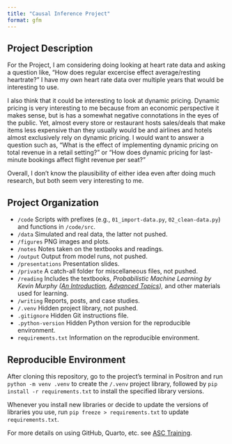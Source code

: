 ```yaml
---
title: "Causal Inference Project"
format: gfm
---
```


## Project Description

For the Project, I am considering doing looking at heart rate data and asking a question like, "How does regular excercise effect average/resting heartrate?" I have my own heart rate data over multiple years that would be interesting to use.

I also think that it could be interesting to look at dynamic pricing. Dynamic pricing is very interesting to me because from an economic perspective it makes sense, but is has a somewhat negative connotations in the eyes of the public. Yet, almost every store or restaurant hosts sales/deals that make items less expensive than they usually would be and airlines and hotels almost exclusively rely on dynamic pricing. I would want to answer a question such as, "What is the effect of implementing dynamic pricing on total revenue in a retail setting?" or "How does dynamic pricing for last-minute bookings affect flight revenue per seat?"

Overall, I don't know the plausibility of either idea even after doing much research, but both seem very interesting to me.

## Project Organization

- `/code` Scripts with prefixes (e.g., `01_import-data.py`, `02_clean-data.py`) and functions in `/code/src`.
- `/data` Simulated and real data, the latter not pushed.
- `/figures` PNG images and plots.
- `/notes` Notes taken on the textbooks and readings.
- `/output` Output from model runs, not pushed.
- `/presentations` Presentation slides.
- `/private` A catch-all folder for miscellaneous files, not pushed.
- `/reading` Includes the textbooks, *Probabilistic Machine Learning by Kevin Murphy ([An Introduction](https://probml.github.io/pml-book/book1.html), [Advanced Topics](https://probml.github.io/pml-book/book2.html)),* and other materials used for learning.
- `/writing` Reports, posts, and case studies.
- `/.venv` Hidden project library, not pushed.
- `.gitignore` Hidden Git instructions file.
- `.python-version` Hidden Python version for the reproducible environment.
- `requirements.txt` Information on the reproducible environment.

## Reproducible Environment

After cloning this repository, go to the project's terminal in Positron and run `python -m venv .venv` to create the `/.venv` project library, followed by `pip install -r requirements.txt` to install the specified library versions.

Whenever you install new libraries or decide to update the versions of libraries you use, run `pip freeze > requirements.txt` to update `requirements.txt`.

For more details on using GitHub, Quarto, etc. see [ASC Training](https://github.com/marcdotson/asc-training).
